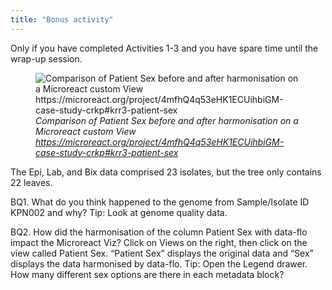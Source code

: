 ```yaml
---
title: "Bonus activity"
---
```


Only if you have completed Activities 1-3 and you have spare time until the wrap-up session.

![*Comparison of Patient Sex before and after harmonisation on a Microreact custom View <https://microreact.org/project/4mfhQ4q53eHK1ECUihbiGM-case-study-crkp#krr3-patient-sex>*](docs/bonus.png)

The Epi, Lab, and Bix data comprised 23 isolates, but the tree only contains 22 leaves.

BQ1. What do you think happened to the genome from Sample/Isolate ID KPN002 and why? Tip: Look at genome quality data.

BQ2. How did the harmonisation of the column Patient Sex with data-flo impact the Microreact Viz? Click on Views on the right, then click on the view called Patient Sex. "Patient Sex" displays the original data and "Sex" displays the data harmonised by data-flo. Tip: Open the Legend drawer. How many different sex options are there in each metadata block?
